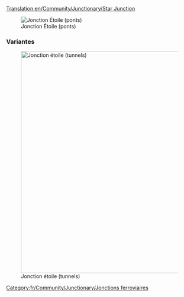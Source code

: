 [[Translation:en/Community/Junctionary/Star Junction]]

{{fr/Community/Junctionary/Menu de Croisements}}

[[File:en/Community/Junctionary/Star junction.png|none|frame|Jonction Étoile (ponts)]]

{{fr/Community/Junctionary/Critère de jonction|Modéré|2|2|2|0|1|1|0|1|0|0|0||Les trains en panne n'affectent qu'une voie.|
*Gère un grand nombre de trains à la fois
*Certaines branches sont plus courtes que d'autres, ce qui peut faire attendre certains trains sans raison
'''Conseils'''
*Commencez par construire les ponts ou les tunnels
*Retaillez pour que chaque branche soit assez longue pour contenir un train complet
*Faites-le plus petit. Vous économiserez une case sous les ponts
*Utilisez une combinaison de ponts et de tunnels pour garder les longueurs de ponts et de tunnels de 3 cases (y compris les entrées)
*Zone: 14 x 14
}}



===Variantes===
[[File:en/Community/Junctionary/Star junction 2.png|none|thumb|600px|Jonction étoile (tunnels)]]

[[Category:fr/Community/Junctionary/Jonctions ferroviaires]]